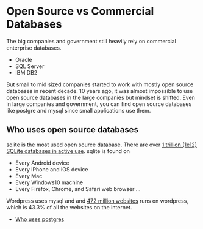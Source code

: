 # Open Source vs Commercial Databases

The big companies and government still heavily rely on commercial enterprise databases.

- Oracle
- SQL Server
- IBM DB2

But small to mid sized companies started to work with mostly open source databases in recent decade.
10 years ago, it was almost impossible to use open source databases in the large companies but mindset is shifted.
Even in large companies and government, you can find open source databases like postgre and mysql since small applications use them.


## Who uses open source databases

sqlite is the most used open source database. There are over [1 trillion (1e12) SQLite databases in active use](https://www.sqlite.org/mostdeployed.html).
sqlite is found on

- Every Android device
- Every iPhone and iOS device
- Every Mac
- Every Windows10 machine
- Every Firefox, Chrome, and Safari web browser 
...



Wordpress uses mysql and and [472 million websites](https://colorlib.com/wp/wordpress-statistics/) runs on wordpress, which is 43.3% of all the websites on the internet.


- [Who uses postgres](https://dzone.com/articles/why-everyone-uses-postgres)
